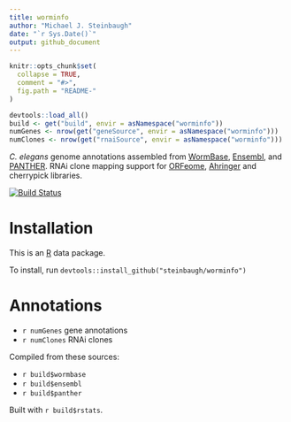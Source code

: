 ```yaml
---
title: worminfo
author: "Michael J. Steinbaugh"
date: "`r Sys.Date()`"
output: github_document
---
```


<!-- README.md is generated from README.Rmd. Please edit that file -->

```r
knitr::opts_chunk$set(
  collapse = TRUE,
  comment = "#>",
  fig.path = "README-"
)
```

```r
devtools::load_all()
build <- get("build", envir = asNamespace("worminfo"))
numGenes <- nrow(get("geneSource", envir = asNamespace("worminfo")))
numClones <- nrow(get("rnaiSource", envir = asNamespace("worminfo")))
```

[Ahringer]: http://www.us.lifesciences.sourcebioscience.com/clone-products/non-mammalian/c-elegans/c-elegans-rnai-library/
[Ensembl]: http://www.ensembl.org/Caenorhabditis_elegans
[ORFeome]: http://worfdb.dfci.harvard.edu
[PANTHER]: http://pantherdb.org
[R]: https://www.r-project.org
[WormBase]: http://www.wormbase.org

*C. elegans* genome annotations assembled from [WormBase][], [Ensembl][], and [PANTHER][]. RNAi clone mapping support for [ORFeome][], [Ahringer][] and cherrypick libraries.

[![Build Status](https://travis-ci.org/steinbaugh/worminfo.svg?branch=master)](https://travis-ci.org/steinbaugh/worminfo)

# Installation

This is an [R][] data package.

To install, run `devtools::install_github("steinbaugh/worminfo")`

# Annotations

- `r numGenes` gene annotations
- `r numClones` RNAi clones

Compiled from these sources:

- `r build$wormbase`
- `r build$ensembl`
- `r build$panther`

Built with `r build$rstats`.
